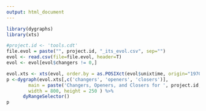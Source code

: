 ```yaml
---
output: html_document
---
```


```r
library(dygraphs)
library(xts)

#project.id <- 'tools.cdt'
file.evol = paste("", project.id, "_its_evol.csv", sep="")
evol <- read.csv(file=file.evol, header=T)
evol <- evol[evol$changers != 0,]

evol.xts <- xts(evol, order.by = as.POSIXct(evol$unixtime, origin="1970-01-01"))
p <-dygraph(evol.xts[,c('changers', 'openers', 'closers')],
        main = paste('Changers, Openers, and Closers for ', project.id, sep=''),
        width = 800, height = 250 ) %>% 
      dyRangeSelector()
p
```

